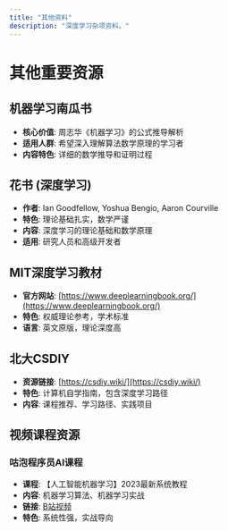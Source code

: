 ```yaml
---
title: "其他资料"
description: "深度学习杂项资料。"
---
```


# 其他重要资源

## 机器学习南瓜书

- **核心价值**: 周志华《机器学习》的公式推导解析
- **适用人群**: 希望深入理解算法数学原理的学习者
- **内容特色**: 详细的数学推导和证明过程

## 花书 (深度学习)

- **作者**: Ian Goodfellow, Yoshua Bengio, Aaron Courville
- **特色**: 理论基础扎实，数学严谨
- **内容**: 深度学习的理论基础和数学原理
- **适用**: 研究人员和高级开发者

## MIT深度学习教材

- **官方网站**: [https://www.deeplearningbook.org/](https://www.deeplearningbook.org/)
- **特色**: 权威理论参考，学术标准
- **语言**: 英文原版，理论深度高

## 北大CSDIY

- **资源链接**: [https://csdiy.wiki/](https://csdiy.wiki/)
- **特色**: 计算机自学指南，包含深度学习路径
- **内容**: 课程推荐、学习路径、实践项目

## 视频课程资源

### 咕泡程序员AI课程

- **课程**: 【人工智能机器学习】2023最新系统教程
- **内容**: 机器学习算法、机器学习实战
- **链接**: [B站视频](https://www.bilibili.com/video/BV1hM4y1U7FV)
- **特色**: 系统性强，实战导向
